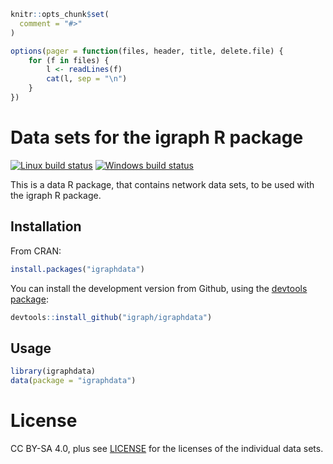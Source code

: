 
```r
knitr::opts_chunk$set(
  comment = "#>"
)
```

```r
options(pager = function(files, header, title, delete.file) {
	for (f in files) {
		l <- readLines(f)
		cat(l, sep = "\n")
	}
})
```

# Data sets for the igraph R package

[![Linux build status](https://travis-ci.org/igraph/igraphdata.png)](https://travis-ci.org/igraph/igraphdata)
[![Windows build status](https://ci.appveyor.com/api/projects/status/6wov9hh8oprrpkhs?svg=true)](https://ci.appveyor.com/project/gaborcsardi/igraphdata)

This is a data R package, that contains network data sets,
to be used with the igraph R package.

## Installation

From CRAN:

```r
install.packages("igraphdata")
```

You can install the development version from Github, using the
[devtools package](https://github.com/hadley/devtools):

```r
devtools::install_github("igraph/igraphdata")
```

## Usage

```r
library(igraphdata)
data(package = "igraphdata")
```

# License

CC BY-SA 4.0, plus see [LICENSE](LICENSE) for the licenses of the
individual data sets.

